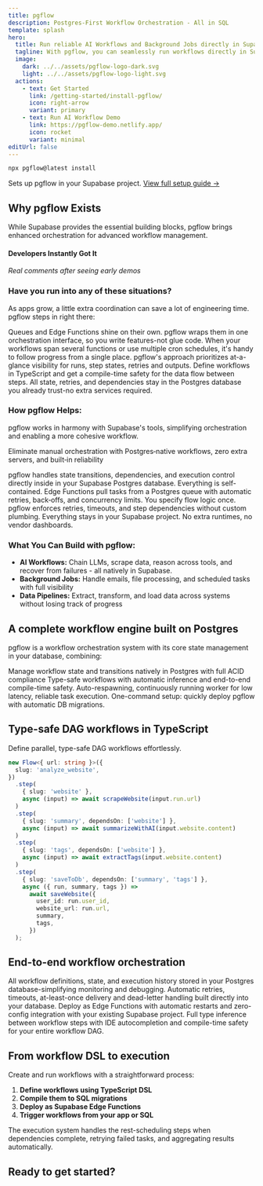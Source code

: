 ```yaml
---
title: pgflow
description: Postgres-First Workflow Orchestration - All in SQL
template: splash
hero:
  title: Run reliable AI Workflows and Background Jobs directly in Supabase
  tagline: With pgflow, you can seamlessly run workflows directly in Supabase, ensuring reliability and visibility without adding extra infrastructure.
  image:
    dark: ../../assets/pgflow-logo-dark.svg
    light: ../../assets/pgflow-logo-light.svg
  actions:
    - text: Get Started
      link: /getting-started/install-pgflow/
      icon: right-arrow
      variant: primary
    - text: Run AI Workflow Demo
      link: https://pgflow-demo.netlify.app/
      icon: rocket
      variant: minimal
editUrl: false
---
```



<div class="quickstart-section">

```bash
npx pgflow@latest install
```

<div class="quickstart-caption">Sets up pgflow in your Supabase project. <a href="/getting-started/install-pgflow/">View full setup guide →</a></div>

</div>

## Why pgflow Exists

While Supabase provides the essential building blocks, pgflow brings enhanced orchestration for advanced workflow management.

#### Developers Instantly Got It

*Real comments after seeing early demos*

<TestimonialCarousel client:load />

### Have you run into any of these situations?

As apps grow, a little extra coordination can save a lot of engineering time. pgflow steps in right there:

<CardGrid>

  <Card title="Bringing the Pieces Together">
    Queues and Edge Functions shine on their own.
    pgflow wraps them in one orchestration interface, so you write features-not glue code.
  </Card>

  <Card title="Wanting a Bird’s-Eye View">
    When your workflows span several functions or use multiple cron schedules, it's handy to follow progress from a single place.
    pgflow's approach prioritizes at-a-glance visibility for runs, step states, retries and outputs.
  </Card>

  <Card title="Extra Type Confidence">
    Define workflows in TypeScript and get a compile-time safety for the data flow between steps.
  </Card>

  <Card title="Keeping Everything Inside Supabase">
    All state, retries, and dependencies stay in the Postgres database you already trust-no extra services required.
  </Card>

</CardGrid>

### How pgflow Helps:

pgflow works in harmony with Supabase's tools, simplifying orchestration and enabling a more cohesive workflow.

Eliminate manual orchestration with Postgres‑native workflows, zero extra servers, and built‑in reliability

<CardGrid>
  <Card title="Postgres-Native Orchestration" icon="approve-check">
    pgflow handles state transitions, dependencies, and execution control directly inside in your Supabase Postgres database. Everything is self-contained.
  </Card>

  <Card title="Durable Queue-Based Workers" icon="approve-check">
    Edge Functions pull tasks from a Postgres queue with automatic retries, back‑offs, and concurrency limits. 
  </Card>

  <Card title="Simple, Typed Flow Definitions" icon="approve-check">
    You specify flow logic once. pgflow enforces retries, timeouts, and step dependencies without custom plumbing.
  </Card>

  <Card title="Zero Extra Infra, Zero Lock-In" icon="approve-check">
    Everything stays in your Supabase project. No extra runtimes, no vendor dashboards.
  </Card>
</CardGrid>

### What You Can Build with pgflow:

- **AI Workflows:** Chain LLMs, scrape data, reason across tools, and recover from failures - all natively in Supabase.
- **Background Jobs:** Handle emails, file processing, and scheduled tasks with full visibility
- **Data Pipelines:** Extract, transform, and load data across systems without losing track of progress

## A complete workflow engine built on Postgres

pgflow is a workflow orchestration system with its core state management in your database, combining:

<CardGrid>
  <Card title="SQL Core" icon="star">
    Manage workflow state and transitions natively in Postgres with full ACID compliance
  </Card>
  <Card title="TypeScript DSL" icon="seti:typescript">
    Type-safe workflows with automatic inference and end-to-end compile-time safety.
  </Card>
  <Card title="Edge Worker" icon="rocket">
    Auto-respawning, continuously running worker for low latency, reliable task execution.
  </Card>
  <Card title="CLI Tools" icon="seti:powershell">
    One-command setup: quickly deploy pgflow with automatic DB migrations.
  </Card>
</CardGrid>

## Type-safe DAG workflows in TypeScript

Define parallel, type-safe DAG workflows effortlessly.

```typescript
new Flow<{ url: string }>({
  slug: 'analyze_website',
})
  .step(
    { slug: 'website' },
    async (input) => await scrapeWebsite(input.run.url)
  )
  .step(
    { slug: 'summary', dependsOn: ['website'] },
    async (input) => await summarizeWithAI(input.website.content)
  )
  .step(
    { slug: 'tags', dependsOn: ['website'] },
    async (input) => await extractTags(input.website.content)
  )
  .step(
    { slug: 'saveToDb', dependsOn: ['summary', 'tags'] },
    async ({ run, summary, tags }) =>
      await saveWebsite({
        user_id: run.user_id,
        website_url: run.url,
        summary,
        tags,
      })
  );
```

## End-to-end workflow orchestration

<CardGrid>
  <Card title="Single source of truth" icon="open-book">
    All workflow definitions, state, and execution history stored in your Postgres database-simplifying monitoring and debugging.
  </Card>

  <Card title="Reliable task processing" icon="rocket">
    Automatic retries, timeouts, at-least-once delivery and dead-letter handling built directly into your database.
  </Card>

  <Card title="Supabase-native" icon="puzzle">
    Deploy as Edge Functions with automatic restarts and zero-config integration with your existing Supabase project.
  </Card>

  <Card title="Developer experience" icon="approve-check">
    Full type inference between workflow steps with IDE autocompletion and compile-time safety for your entire workflow DAG.
  </Card>
</CardGrid>

## From workflow DSL to execution

Create and run workflows with a straightforward process:

1. **Define workflows using TypeScript DSL**
1. **Compile them to SQL migrations**
1. **Deploy as Supabase Edge Functions**
1. **Trigger workflows from your app or SQL**

The execution system handles the rest-scheduling steps when dependencies complete, retrying failed tasks, and aggregating results automatically.

## Ready to get started?

<CardGrid>
  <LinkCard
    title="Check Demo app"
    href="https://pgflow-demo.netlify.app/"
    description="Try out the app that uses pgflow under the hood"
  />
  <LinkCard
    title="Install pgflow"
    href="/getting-started/install-pgflow/"
    description="Install pgflow into your Supabase project in few minutes"
  />
</CardGrid>
